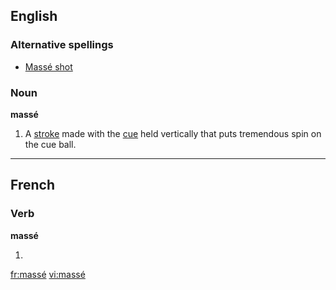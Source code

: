 {{also|masse}}
==English==

===Alternative spellings===
* [[Massé shot]]

===Noun===
'''massé'''

# {{billiards}} A [[stroke]] made with the [[cue]] held vertically that puts tremendous spin on the cue ball.

----

==French==

===Verb===
'''massé'''

# {{past participle of|[[masser#French|masser]]|lang=French}}

[[fr:massé]]
[[vi:massé]]